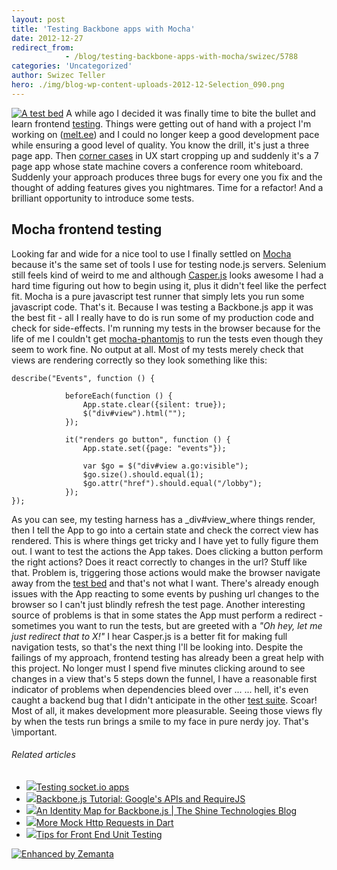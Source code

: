 ```yaml
---
layout: post
title: 'Testing Backbone apps with Mocha'
date: 2012-12-27
redirect_from: 
            - /blog/testing-backbone-apps-with-mocha/swizec/5788
categories: 'Uncategorized'
author: Swizec Teller
hero: ./img/blog-wp-content-uploads-2012-12-Selection_090.png
---
```

[![A test bed](http://swizec.com/blog/wp-content/uploads/2012/12/Selection_090.png "A test bed")](./img/blog-wp-content-uploads-2012-12-Selection_090.png) A while ago I decided it was finally time to bite the bullet and learn frontend [testing](http://en.wikipedia.org/wiki/Software_testing "Software testing"). Things were getting out of hand with a project I'm working on ([melt.ee](http://melt.ee)) and I could no longer keep a good development pace while ensuring a good level of quality. You know the drill, it's just a three page app. Then [corner cases](http://en.wikipedia.org/wiki/Corner_case "Corner case") in UX start cropping up and suddenly it's a 7 page app whose state machine covers a conference room whiteboard. Suddenly your approach produces three bugs for every one you fix and the thought of adding features gives you nightmares. Time for a refactor! And a brilliant opportunity to introduce some tests.

## Mocha frontend testing

Looking far and wide for a nice tool to use I finally settled on [Mocha](http://mochajs.com) because it's the same set of tools I use for testing node.js servers. Selenium still feels kind of weird to me and although [Casper.js](http://casperjs.org/) looks awesome I had a hard time figuring out how to begin using it, plus it didn't feel like the perfect fit.  Mocha is a pure javascript test runner that simply lets you run some javascript code. That's it. Because I was testing a Backbone.js app it was the best fit - all I really have to do is run some of my production code and check for side-effects. I'm running my tests in the browser because for the life of me I couldn't get [mocha-phantomjs](https://github.com/metaskills/mocha-phantomjs) to run the tests even though they seem to work fine. No output at all. Most of my tests merely check that views are rendering correctly so they look something like this:

```
describe("Events", function () {

            beforeEach(function () {
                App.state.clear({silent: true});
                $("div#view").html("");
            });

            it("renders go button", function () {
                App.state.set({page: "events"});

                var $go = $("div#view a.go:visible");
                $go.size().should.equal(1);
                $go.attr("href").should.equal("/lobby");
            });
});
```

As you can see, my testing harness has a _div#view_where things render, then I tell the App to go into a certain state and check the correct view has rendered. This is where things get tricky and I have yet to fully figure them out. I want to test the actions the App takes. Does clicking a button perform the right actions? Does it react correctly to changes in the url? Stuff like that. Problem is, triggering those actions would make the browser navigate away from the [test bed](http://en.wikipedia.org/wiki/Testbed "Testbed") and that's not what I want. There's already enough issues with the App reacting to some events by pushing url changes to the browser so I can't just blindly refresh the test page. Another interesting source of problems is that in some states the App must perform a redirect - sometimes you want to run the tests, but are greeted with a _"Oh hey, let me just redirect that to X!"_ I hear Casper.js is a better fit for making full navigation tests, so that's the next thing I'll be looking into. Despite the failings of my approach, frontend testing has already been a great help with this project. No longer must I spend five minutes clicking around to see changes in a view that's 5 steps down the funnel, I have a reasonable first indicator of problems when dependencies bleed over ... ... hell, it's even caught a backend bug that I didn't anticipate in the other [test suite](http://en.wikipedia.org/wiki/Test_suite "Test suite"). Scoar! Most of all, it makes development more pleasurable. Seeing those views fly by when the tests run brings a smile to my face in pure nerdy joy. That's \\important.

###### Related articles

- [![](http://i.zemanta.com/129148469_80_80.jpg)](http://swizec.com/blog/testing-socket-io-apps/swizec/5625)[Testing socket.io apps](http://swizec.com/blog/testing-socket-io-apps/swizec/5625)
- [![](http://i.zemanta.com/noimg_68_80_80.jpg)](http://dailyjs.com/2012/12/06/backbone-tutorial-2/)[Backbone.js Tutorial: Google's APIs and RequireJS](http://dailyjs.com/2012/12/06/backbone-tutorial-2/)
- [![](http://i.zemanta.com/134104481_80_80.jpg)](http://blog.shinetech.com/2012/12/24/an-identity-map-for-backbone-js/)[An Identity Map for Backbone.js | The Shine Technologies Blog](http://blog.shinetech.com/2012/12/24/an-identity-map-for-backbone-js/)
- [![](http://i.zemanta.com/134197046_80_80.jpg)](http://japhr.blogspot.com/2012/12/more-mock-http-requests-in-dart.html)[More Mock Http Requests in Dart](http://japhr.blogspot.com/2012/12/more-mock-http-requests-in-dart.html)
- [![](http://i.zemanta.com/134107575_80_80.jpg)](http://www.joezimjs.com/javascript/tips-for-front-end-unit-testing/)[Tips for Front End Unit Testing](http://www.joezimjs.com/javascript/tips-for-front-end-unit-testing/)

[![Enhanced by Zemanta](http://img.zemanta.com/zemified_e.png?x-id=066807a4-33f4-4024-b1d1-c7cb923d86af)](http://www.zemanta.com/?px "Enhanced by Zemanta")